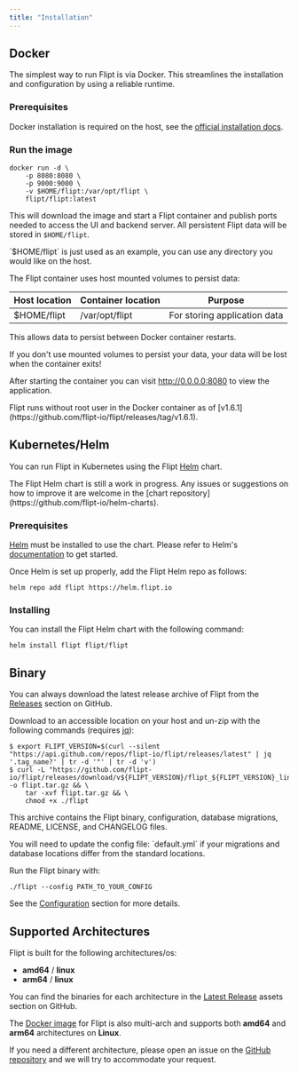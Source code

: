 ```yaml
---
title: "Installation"
---
```


## Docker

The simplest way to run Flipt is via Docker. This streamlines the installation
and configuration by using a reliable runtime.

### Prerequisites

Docker installation is required on the host, see the
[official installation docs](https://docs.docker.com/install/).

### Run the image

```console
docker run -d \
    -p 8080:8080 \
    -p 9000:9000 \
    -v $HOME/flipt:/var/opt/flipt \
    flipt/flipt:latest
```

This will download the image and start a Flipt container and publish ports
needed to access the UI and backend server. All persistent Flipt data will be
stored in `$HOME/flipt`.

<Note>
  `$HOME/flipt` is just used as an example, you can use any directory you would
  like on the host.
</Note>

The Flipt container uses host mounted volumes to persist data:

| Host location | Container location | Purpose                      |
| ------------- | ------------------ | ---------------------------- |
| $HOME/flipt   | /var/opt/flipt     | For storing application data |

This allows data to persist between Docker container restarts.

<Warning>
  If you don't use mounted volumes to persist your data, your data will be lost
  when the container exits!
</Warning>

After starting the container you can visit http://0.0.0.0:8080 to view the
application.

<Note>
  Flipt runs without root user in the Docker container as of
  [v1.6.1](https://github.com/flipt-io/flipt/releases/tag/v1.6.1).
</Note>

## Kubernetes/Helm

You can run Flipt in Kubernetes using the Flipt [Helm](https://helm.sh) chart.

<Note>
  The Flipt Helm chart is still a work in progress. Any issues or suggestions on
  how to improve it are welcome in the [chart
  repository](https://github.com/flipt-io/helm-charts).
</Note>

### Prerequisites

[Helm](https://helm.sh) must be installed to use the chart. Please refer to
Helm's [documentation](https://helm.sh/docs/) to get started.

Once Helm is set up properly, add the Flipt Helm repo as follows:

```console
helm repo add flipt https://helm.flipt.io
```

### Installing

You can install the Flipt Helm chart with the following command:

```console
helm install flipt flipt/flipt
```

## Binary

You can always download the latest release archive of Flipt from the
[Releases](https://github.com/flipt-io/flipt/releases) section on GitHub.

Download to an accessible location on your host and un-zip with the following
commands (requires [jq](https://stedolan.github.io/jq/)):

```console
$ export FLIPT_VERSION=$(curl --silent "https://api.github.com/repos/flipt-io/flipt/releases/latest" | jq '.tag_name?' | tr -d '"' | tr -d 'v')
$ curl -L "https://github.com/flipt-io/flipt/releases/download/v${FLIPT_VERSION}/flipt_${FLIPT_VERSION}_linux_x86_64.tar.gz" -o flipt.tar.gz && \
    tar -xvf flipt.tar.gz && \
    chmod +x ./flipt
```

This archive contains the Flipt binary, configuration, database migrations,
README, LICENSE, and CHANGELOG files.

<Note>
  You will need to update the config file: `default.yml` if your migrations and
  database locations differ from the standard locations.
</Note>

Run the Flipt binary with:

```console
./flipt --config PATH_TO_YOUR_CONFIG
```

See the [Configuration](/configuration) section for more details.

## Supported Architectures

Flipt is built for the following architectures/os:

- **amd64** / **linux**
- **arm64** / **linux**

You can find the binaries for each architecture in the [Latest Release](https://github.com/flipt-io/flipt/releases/latest) assets section on GitHub.

The [Docker image](https://hub.docker.com/r/flipt/flipt/tags) for Flipt is also multi-arch and supports both **amd64** and **arm64** architectures on **Linux**.

If you need a different architecture, please open an issue on the [GitHub repository](https://github.com/flipt-io/flipt/issues) and we will try to accommodate your request.
